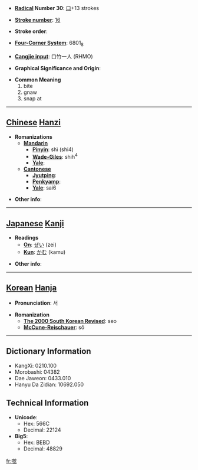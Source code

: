* '''[[Wiktionary:Chinese radical index| Radical]] Number 30''': [[Wiktionary:Chinese radical index 口|口]]+13 strokes

* '''[[Wiktionary:Chinese total strokes index|Stroke number]]''': [[Wiktionary:Chinese total strokes index 16|16]]

* '''Stroke order''': 

* '''[[Wiktionary:Chinese four corner index|Four-Corner System]]''': 6801<sub>8</sub>

* '''[[Wiktionary:Chinese Cangjie index|Cangjie input]]''': 口竹一人 (RHMO)

* '''Graphical Significance and Origin''': 

* '''Common Meaning'''
*#bite
*# gnaw
*# snap at


----

== [[Chinese]] [[Hanzi]] ==

* '''Romanizations'''
** '''[[Mandarin]]'''
*** '''[[Pinyin]]''': shì (shi4)
*** '''[[Wade-Giles]]''': shih<sup>4</sup>
*** '''[[Yale]]''': 
** '''[[Cantonese]]'''
*** '''[[Jyutping]]''':
*** '''[[Penkyamp]]''': 
*** '''[[Yale]]''': sai6

* '''Other info''': 

----

== [[Japanese]] [[Kanji]] ==

* '''Readings'''
** '''[[On]]''': [[ぜい]] (zei)
** '''[[Kun]]''': [[かむ]] (kamu)

* '''Other info''':  

----

== [[Korean]] [[Hanja]] ==

* '''Pronunciation''': 서

* '''Romanization'''
** '''[[The 2000 South Korean Revised Romanization|The 2000 South Korean Revised]]''': seo
** '''[[McCune-Reischauer]]''': sŏ

----

== Dictionary Information ==

* KangXi: 0210.100
* Morobashi: 04382
* Dae Jaweon: 0433.010
* Hanyu Da Zidian: 10692.050

== Technical Information ==

* '''Unicode''':
** Hex: 566C
** Decimal: 22124
* '''Big5''':
** Hex: BEBD
** Decimal: 48829

[[fr:噬]]